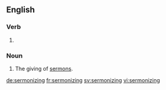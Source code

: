 ==English==

===Verb===
{{head|en}}

# {{present participle of|sermonize}}

===Noun===
{{en-noun}}

# The giving of [[sermon]]s.

[[de:sermonizing]]
[[fr:sermonizing]]
[[sv:sermonizing]]
[[vi:sermonizing]]